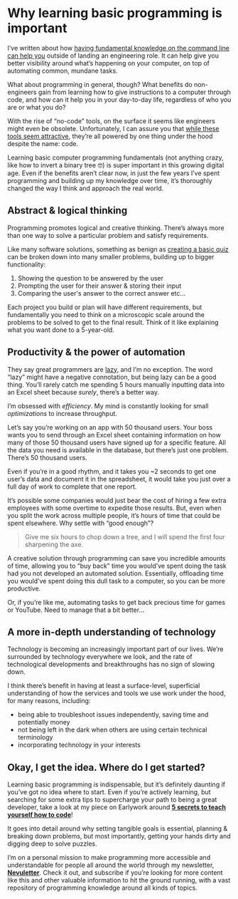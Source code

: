 # Why learning basic programming is important

I’ve written about how [having fundamental knowledge on the command line can help you](https://nevulo.xyz/blog/command-line) outside of landing an engineering role. It can help give you better visibility around what’s happening on your computer, on top of automating common, mundane tasks.

What about programming in general, though? What benefits do non-engineers gain from learning how to give instructions to a computer through code, and how can it help you in your day-to-day life, regardless of who you are or what you do?

With the rise of “no-code” tools, on the surface it seems like engineers might even be obsolete. Unfortunately, I can assure you that [while these tools seem attractive](https://www.alexhudson.com/2020/01/13/the-no-code-delusion/), they’re all powered by one thing under the hood despite the name: code.

Learning basic computer programming fundamentals (not anything crazy, like how to invert a binary tree 🤓) is super important in this growing digital age. Even if the benefits aren’t clear now, in just the few years I’ve spent programming and building up my knowledge over time, it’s thoroughly changed the way I think and approach the real world.

## Abstract & logical thinking

Programming promotes logical and creative thinking. There’s always more than one way to solve a particular problem and satisfy requirements.

Like many software solutions, something as benign as [creating a basic quiz](https://nevulo.xyz/blog/getting-started-with-csharp) can be broken down into many smaller problems, building up to bigger functionality:

1. Showing the question to be answered by the user
2. Prompting the user for their answer & storing their input
3. Comparing the user's answer to the correct answer
   etc…

Each project you build or plan will have different requirements, but fundamentally you need to think on a microscopic scale around the problems to be solved to get to the final result. Think of it like explaining what you want done to a 5-year-old.

## Productivity & the power of automation

They say great programmers are [lazy](https://www.forbes.com/sites/forbestechcouncil/2018/01/08/developers-are-lazy-and-thats-usually-a-good-thing), and I’m no exception. The word “lazy” might have a negative connotation, but being lazy can be a good thing. You’ll rarely catch me spending 5 hours manually inputting data into an Excel sheet because _surely_, there’s a better way.

I’m obsessed with _efficiency_. My mind is constantly looking for small _optimizations_ to increase throughput.

Let’s say you’re working on an app with 50 thousand users. Your boss wants you to send through an Excel sheet containing information on how many of those 50 thousand users have signed up for a specific feature. All the data you need is available in the database, but there’s just one problem. There’s 50 thousand users.

Even if you’re in a good rhythm, and it takes you ~2 seconds to get one user’s data and document it in the spreadsheet, it would take you just over a full day of work to complete that one report.

It’s possible some companies would just bear the cost of hiring a few extra employees with some overtime to expedite those results. But, even when you split the work across multiple people, it’s hours of time that could be spent elsewhere. Why settle with “good enough”?

> Give me six hours to chop down a tree, and I will spend the first four sharpening the axe.

A creative solution through programming can save you incredible amounts of time, allowing you to “buy back” time you would’ve spent doing the task had you not developed an automated solution. Essentially, offloading time you would’ve spent doing this dull task to a computer, so you can be more productive.

Or, if you’re like me, automating tasks to get back precious time for games or YouTube. Need to manage that a bit better…

## A more in-depth understanding of technology

Technology is becoming an increasingly important part of our lives. We’re surrounded by technology everywhere we look, and the rate of technological developments and breakthroughs has no sign of slowing down.

I think there’s benefit in having at least a surface-level, superficial understanding of how the services and tools we use work under the hood, for many reasons, including:

- being able to troubleshoot issues independently, saving time and potentially money
- not being left in the dark when others are using certain technical terminology
- incorporating technology in your interests

## Okay, I get the idea. Where do I get started?

Learning basic programming _is_ indispensable, but it’s definitely daunting if you’ve got no idea where to start. Even if you’re actively learning, but searching for some extra tips to supercharge your path to being a great developer, take a look at my piece on Earlywork around **[5 secrets to teach yourself how to code](https://earlywork.substack.com/p/5-secrets-self-teach-coding)**!

It goes into detail around why setting tangible goals is essential, planning & breaking down problems, but most importantly, getting your hands dirty and digging deep to solve puzzles.

I’m on a personal mission to make programming more accessible and understandable for people all around the world through my newsletter, **[Nevuletter](https://nevuletter.nevulo.xyz/)**. Check it out, and subscribe if you’re looking for more content like this and other valuable information to hit the ground running, with a vast repository of programming knowledge around all kinds of topics.

<!--[PROPERTIES]
- slug: 'why-programming-is-important'
  title: 'Why learning basic programming is important'
  description: "The benefits of learning how to program, and the benefits non-engineers can gain in the real world from it"
  image: cover.jpg
  createdAt: 1654162862000
  location: 'posts/why-programming-is-important.mdx'
  readTimeMins: 3
  coverAuthor: Fabian Kühne
  coverAuthorUrl: https://unsplash.com/@fabiankuehne
  author: Nevulo
  labels:
    - programming
    - inspiration
-->
